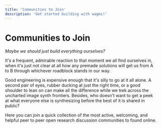```yaml
---
title: 'Communities to Join'
description: 'Get started building with wagmi!'
---
```


# Communities to Join

_Maybe we should just build everything ourselves?_

It's a frequent, admirable reaction to that moment we all find ourselves in, when it's just not clear at all how any premade solutions will get us from A to B through whichever roadblock stands in our way.

Good engineering is expensive enough that it's silly to go at it all alone. A second pair of eyes, rubber ducking at just the right time, or a good shoulder to lean on can make all the difference while we trek across the uncharted image synth frontiers. Besides, who doesn't want to get a peek at what everyone else is synthesizing before the best of it is shared in public?

Here you can join a quick collection of the most active, welcoming, and helpful peer to peer open research discussion communities to found online.